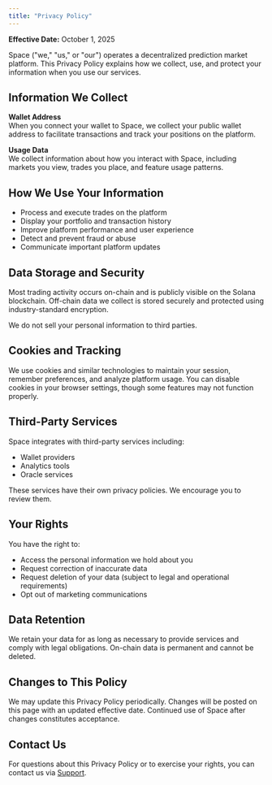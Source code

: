 ```yaml
---
title: "Privacy Policy"
---
```


**Effective Date:** October 1, 2025

Space ("we," "us," or "our") operates a decentralized prediction market platform. This Privacy Policy explains how we collect, use, and protect your information when you use our services.

## Information We Collect

**Wallet Address**\
When you connect your wallet to Space, we collect your public wallet address to facilitate transactions and track your positions on the platform.

**Usage Data**\
We collect information about how you interact with Space, including markets you view, trades you place, and feature usage patterns.

## How We Use Your Information

- Process and execute trades on the platform
- Display your portfolio and transaction history
- Improve platform performance and user experience
- Detect and prevent fraud or abuse
- Communicate important platform updates

## Data Storage and Security

Most trading activity occurs on-chain and is publicly visible on the Solana blockchain. Off-chain data we collect is stored securely and protected using industry-standard encryption.

We do not sell your personal information to third parties.

## Cookies and Tracking

We use cookies and similar technologies to maintain your session, remember preferences, and analyze platform usage. You can disable cookies in your browser settings, though some features may not function properly.

## Third-Party Services

Space integrates with third-party services including:

- Wallet providers
- Analytics tools
- Oracle services

These services have their own privacy policies. We encourage you to review them.

## Your Rights

You have the right to:

- Access the personal information we hold about you
- Request correction of inaccurate data
- Request deletion of your data (subject to legal and operational requirements)
- Opt out of marketing communications

## Data Retention

We retain your data for as long as necessary to provide services and comply with legal obligations. On-chain data is permanent and cannot be deleted.

## Changes to This Policy

We may update this Privacy Policy periodically. Changes will be posted on this page with an updated effective date. Continued use of Space after changes constitutes acceptance.

## Contact Us

For questions about this Privacy Policy or to exercise your rights, you can contact us via [Support](/doc/resources/support).